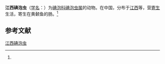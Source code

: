 {{Speciesbox
| name = 江西碘泡虫
| status = 
| status_system = 
| image = 
| genus = Myxobolus
| species = kiangsiensis
| authority = (Chen, 1998)<ref name='id9418'>{{cite web| url =http://www.bioinfo.cn/db05/BjdwSpecies.php?action=view&id=9418| title =江西碘泡虫| work =《中国动物物种编目数据库》| publisher =中国科学院微生物研究所| author =中国科学院动物研究所| accessdate =2009-04-16| deadurl =yes| archiveurl =https://web.archive.org/web/20160305005919/http://www.bioinfo.cn/db05/BjdwSpecies.php?action=view&id=9418| archivedate =2016-03-05}}</ref>
}}

'''江西碘泡虫'''（[[学名|学名]]：{{lang|la|''Myxobolus kiangsiensis''}}）为[[碘泡科|碘泡科]][[碘泡虫属|碘泡虫属]]的动物。在中国，分布于[[江西|江西]]等，营[[寄生|寄生]]生活，寄生在黄颡鱼的肠。<ref name='id9418'/>

== 参考文献 ==
{{reflist}}

{{Wikispecies|Myxobolus kiangsiensis}}

[[Category:碘泡虫属|江西碘泡虫]]


{{Cnidarian-stub}}